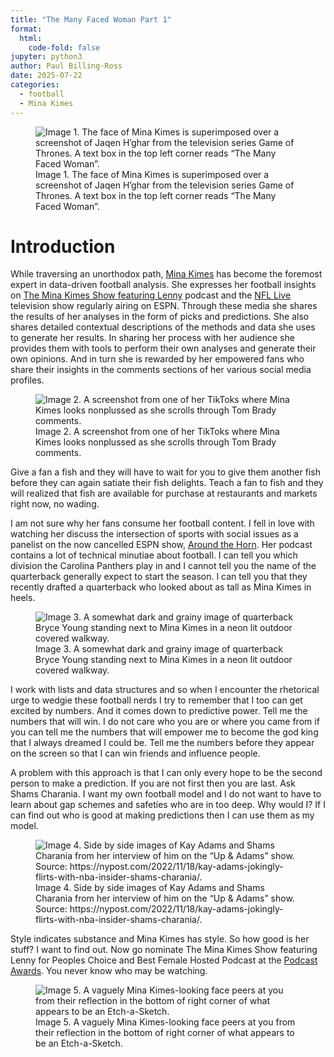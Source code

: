 ```yaml
---
title: "The Many Faced Woman Part 1"
format:
  html:
    code-fold: false
jupyter: python3
author: Paul Billing-Ross
date: 2025-07-22
categories:
  - football
  - Mina Kimes
---
```


![Image 1. The face of Mina Kimes is superimposed over a screenshot of Jaqen H'ghar from the television series Game of Thrones. A text box in the top left corner reads "The Many Faced Woman".](the-many-faced-woman.png)

# Introduction
While traversing an unorthodox path, [Mina Kimes](https://en.wikipedia.org/wiki/Mina_Kimes) has become the foremost expert in data-driven football analysis. She expresses her football insights on [The Mina Kimes Show featuring Lenny](https://podcasts.apple.com/us/podcast/the-mina-kimes-show-featuring-lenny/id1437647915) podcast and the [NFL Live](https://en.wikipedia.org/wiki/NFL_Live) television show regularly airing on ESPN. Through these media she shares the results of her analyses in the form of picks and predictions. She also shares detailed contextual descriptions of the methods and data she uses to generate her results. In sharing her process with her audience she provides them with tools to perform their own analyses and generate their own opinions. And in turn she is rewarded by her empowered fans who share their insights in the comments sections of her various social media profiles.

![Image 2. A screenshot from one of her TikToks where Mina Kimes looks nonplussed as she scrolls through Tom Brady comments.](mina-tom-brady.png)

Give a fan a fish and they will have to wait for you to give them another fish before they can again satiate their fish delights. Teach a fan to fish and they will realized that fish are available for purchase at restaurants and markets right now, no wading.

I am not sure why her fans consume her football content. I fell in love with watching her discuss the intersection of sports with social issues as a panelist on the now cancelled ESPN show, [Around the Horn](https://en.wikipedia.org/wiki/Around_the_Horn). Her podcast contains a lot of technical minutiae about football. I can tell you which division the Carolina Panthers play in and I cannot tell you the name of the quarterback generally expect to start the season. I can tell you that they recently drafted a quarterback who looked about as tall as Mina Kimes in heels.

![Image 3. A somewhat dark and grainy image of quarterback Bryce Young standing next to Mina Kimes in a neon lit outdoor covered walkway.](kimes-young.jpeg)

I work with lists and data structures and so when I encounter the rhetorical urge to wedgie these football nerds I try to remember that I too can get excited by numbers. And it comes down to predictive power. Tell me the numbers that will win. I do not care who you are or where you came from if you can tell me the numbers that will empower me to become the god king that I always dreamed I could be. Tell me the numbers before they appear on the screen so that I can win friends and influence people.

A problem with this approach is that I can only every hope to be the second person to make a prediction. If you are not first then you are last. Ask Shams Charania. I want my own football model and I do not want to have to learn about gap schemes and safeties who are in too deep. Why would I? If I can find out who is good at making predictions then I can use them as my model.

![Image 4. Side by side images of Kay Adams and Shams Charania from her interview of him on the "Up & Adams" show. Source: https://nypost.com/2022/11/18/kay-adams-jokingly-flirts-with-nba-insider-shams-charania/.](shams-and-adams.png)

Style indicates substance and Mina Kimes has style. So how good is her stuff? I want to find out. Now go nominate The Mina Kimes Show featuring Lenny for Peoples Choice and Best Female Hosted Podcast at the [Podcast Awards](https://www.podcastawards.com/). You never know who may be watching.

![Image 5. A vaguely Mina Kimes-looking face peers at you from their reflection in the bottom of right corner of what appears to be an Etch-a-Sketch.](mina-sketch.png)

